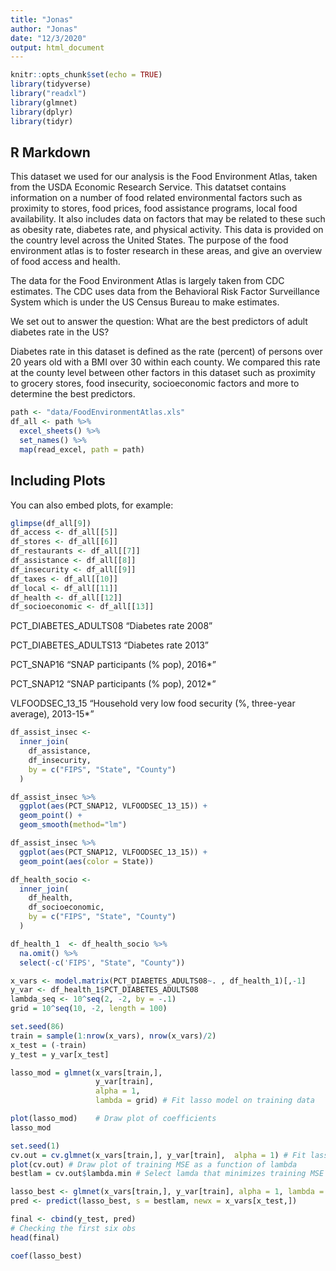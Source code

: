 ```yaml
---
title: "Jonas"
author: "Jonas"
date: "12/3/2020"
output: html_document
---
```


```r
knitr::opts_chunk$set(echo = TRUE)
library(tidyverse)
library("readxl")
library(glmnet)
library(dplyr)
library(tidyr)
```

## R Markdown

This dataset we used for our analysis is the Food Environment Atlas, taken from the USDA Economic Research Service. This datatset contains information on a number of food related environmental factors such as proximity to stores, food prices, food assistance programs, local food availability. It also includes data on factors that may be related to these such as obesity rate, diabetes rate, and physical activity. This data is provided on the country level across the United States. The purpose of the food environment atlas is to foster research in these areas, and give an overview of food access and health.

The data for the Food Environment Atlas is largely taken from CDC estimates. The CDC uses data from the Behavioral Risk Factor Surveillance System which is under the US Census Bureau to make estimates. 

We set out to answer the question:  What are the best predictors of adult diabetes rate in the US?

Diabetes rate in this dataset is defined as the rate (percent) of persons over 20 years old with a BMI over 30 within each county. We compared this rate at the county level between other factors in this dataset such as proximity to grocery stores, food insecurity, socioeconomic factors and more to determine the best predictors.


```r
path <- "data/FoodEnvironmentAtlas.xls"
df_all <- path %>%
  excel_sheets() %>%
  set_names() %>%
  map(read_excel, path = path)
```

## Including Plots

You can also embed plots, for example:

```r
glimpse(df_all[9])
df_access <- df_all[[5]]
df_stores <- df_all[[6]]
df_restaurants <- df_all[[7]]
df_assistance <- df_all[[8]]
df_insecurity <- df_all[[9]]
df_taxes <- df_all[[10]]
df_local <- df_all[[11]]
df_health <- df_all[[12]]
df_socioeconomic <- df_all[[13]]
```


PCT_DIABETES_ADULTS08
"Diabetes rate 2008"

PCT_DIABETES_ADULTS13
"Diabetes rate 2013"

PCT_SNAP16
"SNAP participants (% pop), 2016*"

PCT_SNAP12
"SNAP participants (% pop), 2012*"

VLFOODSEC_13_15
"Household very low food security (%, three-year average), 2013-15*"

```r
df_assist_insec <-
  inner_join(
    df_assistance,
    df_insecurity,
    by = c("FIPS", "State", "County")
  )


```



```r
df_assist_insec %>%
  ggplot(aes(PCT_SNAP12, VLFOODSEC_13_15)) +
  geom_point() +
  geom_smooth(method="lm")
```

```r
df_assist_insec %>%
  ggplot(aes(PCT_SNAP12, VLFOODSEC_13_15)) +
  geom_point(aes(color = State))

```

```r
df_health_socio <-
  inner_join(
    df_health,
    df_socioeconomic,
    by = c("FIPS", "State", "County")
  )
```


```r

df_health_1  <- df_health_socio %>%
  na.omit() %>%
  select(-c('FIPS', "State", "County"))

x_vars <- model.matrix(PCT_DIABETES_ADULTS08~. , df_health_1)[,-1]
y_var <- df_health_1$PCT_DIABETES_ADULTS08
lambda_seq <- 10^seq(2, -2, by = -.1)
grid = 10^seq(10, -2, length = 100)
```



```r
set.seed(86)
train = sample(1:nrow(x_vars), nrow(x_vars)/2)
x_test = (-train)
y_test = y_var[x_test]

```

```r
lasso_mod = glmnet(x_vars[train,], 
                   y_var[train], 
                   alpha = 1, 
                   lambda = grid) # Fit lasso model on training data

plot(lasso_mod)    # Draw plot of coefficients
lasso_mod
```



```r
set.seed(1)
cv.out = cv.glmnet(x_vars[train,], y_var[train],  alpha = 1) # Fit lasso model on training data
plot(cv.out) # Draw plot of training MSE as a function of lambda
bestlam = cv.out$lambda.min # Select lamda that minimizes training MSE

```

```r
lasso_best <- glmnet(x_vars[train,], y_var[train], alpha = 1, lambda = bestlam)
pred <- predict(lasso_best, s = bestlam, newx = x_vars[x_test,])
```

```r
final <- cbind(y_test, pred)
# Checking the first six obs
head(final)
```




```r


coef(lasso_best)

```




